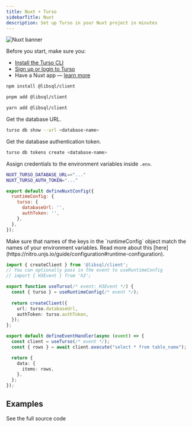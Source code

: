```yaml
---
title: Nuxt + Turso
sidebarTitle: Nuxt
description: Set up Turso in your Nuxt project in minutes
---
```


![Nuxt banner](/images/guides/nuxt-banner.png)

Before you start, make sure you:

- [Install the Turso CLI](/cli/installation)
- [Sign up or login to Turso](/cli/authentication#signup)
- Have a Nuxt app &mdash; [learn more](https://nuxt.com/docs/getting-started/installation#new-project)

<Steps>

<Step title="Install the libSQL SDK">

<CodeGroup>

```bash npm
npm install @libsql/client
```

```bash pnpm
pnpm add @libsql/client
```

```bash yarn
yarn add @libsql/client
```

</CodeGroup>

</Step>

<Step title="Configure database credentials">

Get the database URL.

```bash
turso db show --url <database-name>
```

Get the database authentication token.

```bash
turso db tokens create <database-name>
```

Assign credentials to the environment variables inside `.env`.

```bash
NUXT_TURSO_DATABASE_URL=<"..."
NUXT_TURSO_AUTH_TOKEN="..."
```

</Step>

<Step title="Configure variables inside Nuxt's runtime config.">

```js nuxt.config.ts
export default defineNuxtConfig({
  runtimeConfig: {
    turso: {
      databaseUrl: '',
      authToken: '',
    },
  },
});
```

<Note>
  Make sure that names of the keys in the `runtimeConfig` object match the names of your environment variables. Read more about this [here](https://nitro.unjs.io/guide/configuration#runtime-configuration).
</Note>


</Step>

<Step title="Configure LibSQL Client.">

```ts server/utils/turso.ts
import { createClient } from '@libsql/client';
// You can optionally pass in the event to useRuntimeConfig
// import { H3Event } from 'h3';

export function useTurso(/* event: H3Event */) {
  const { turso } = useRuntimeConfig(/* event */);
  
  return createClient({
    url: turso.databaseUrl,
    authToken: turso.authToken,
  });
};
```

</Step>

<Step title="Execute SQL">

```ts server/api/items.get.ts
export default defineEventHandler(async (event) => {
  const client = useTurso(/* event */);
  const { rows } = await client.execute("select * from table_name");

  return {
    data: {
      items: rows,
    },
  };
});
```

</Step>

</Steps>

## Examples

<CardGroup cols={2}>
  <Card
    title="Website + App"
    icon="github"
    href="https://github.com/tursodatabase/examples/tree/master/app-top-web-frameworks"
  >
    See the full source code
  </Card>
</CardGroup>
